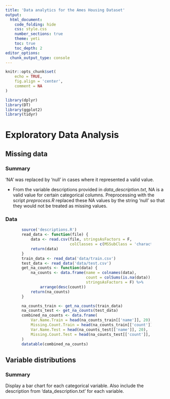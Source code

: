 ```yaml
---
title: 'Data analytics for the Ames Housing Dataset'
output:
  html_document:
    code_folding: hide
    css: style.css
    number_sections: true
    theme: yeti
    toc: true
    toc_depth: 2
editor_options:
  chunk_output_type: console
---
```


```r
knitr::opts_chunk$set(
    echo = TRUE,
    fig.align = 'center',
    comment = NA
)

library(dplyr)
library(DT)
library(ggplot2)
library(tidyr)
```

# Exploratory Data Analysis

## Missing data {.tabset}

### Summary {.unnumbered}

'NA' was replaced by 'null' in cases where it represented a valid value.

  - From the variable descriptions provided in *data_description.txt*, NA is
  a valid value for certain categorical columns. Preprocessing with the
  script *preprocess.R* replaced these NA values by the string 'null' so that
  they would not be treated as missing values.

### Data {.data-display .unnumbered}

<div style = "width:80%; height:auto; margin: auto;">

```r
source('descriptions.R')
read_data <- function(file) {
    data <- read.csv(file, stringsAsFactors = F,
                     colClasses = c(MSSubClass = 'character'))
    return(data)
}
train_data <- read_data('data/train.csv')
test_data <- read_data('data/test.csv')
get_na_counts <- function(data) {
    na_counts <- data.frame(name = colnames(data),
                            count = colSums(is.na(data)),
                            stringsAsFactors = F) %>%
        arrange(desc(count))
    return(na_counts)
}

na_counts_train <- get_na_counts(train_data)
na_counts_test <- get_na_counts(test_data)
combined_na_counts <- data.frame(
    Var.Name.Train = head(na_counts_train[['name']], 20),
    Missing.Count.Train = head(na_counts_train[['count']], 20),
    Var.Name.Test = head(na_counts_test[['name']], 20),
    Missing.Count.Test = head(na_counts_test[['count']], 20)
)
datatable(combined_na_counts)
```

</div>

## Variable distributions {.tabset}

### Summary {.unnumbered}

Display a bar chart for each categorical variable.
Also include the description from 'data_description.txt' for each variable.
